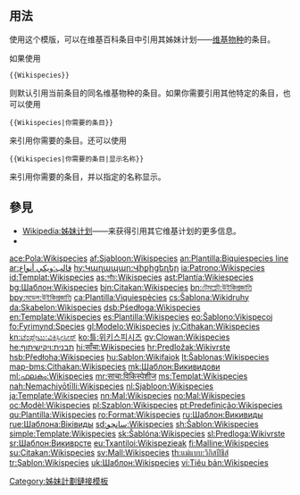 <includeonly>{{pp-template}}</includeonly><noinclude>{{template doc page viewed directly}}</noinclude>
<!-- 在本行下編輯模板說明 -->

== 用法 ==
使用这个模版，可以在维基百科条目中引用其姊妹计划——[[维基物种]]的条目。

如果使用
 <nowiki>{{Wikispecies}}</nowiki>
则默认引用当前条目的同名维基物种的条目。如果你需要引用其他特定的条目，也可以使用
 <nowiki>{{Wikispecies|你需要的条目}}</nowiki>
来引用你需要的条目。还可以使用
 <nowiki>{{Wikispecies|你需要的条目|显示名称}}</nowiki>
来引用你需要的条目，并以指定的名称显示。
== 參見 ==
*[[Wikipedia:姊妹计划]]——来获得引用其它维基计划的更多信息。
*{{Tl|Wikispecies-inline}}
<includeonly>
<!-- 本行下加入模板的分類 -->
[[Category:姊妹計劃鏈接模板]]
<!-- 本行下加入模板的跨語言鏈接 -->
[[ace:Pola:Wikispecies]]
[[af:Sjabloon:Wikispecies]]
[[an:Plantilla:Biquiespecies line]]
[[ar:قالب:ويكي أنواع]]
[[hy:Կաղապար:Վիքիցեղեր]]
[[ia:Patrono:Wikispecies]]
[[id:Templat:Wikispecies]]
[[as:সাঁচ:Wikispecies]]
[[ast:Plantía:Wikiespecies]]
[[bg:Шаблон:Wikispecies]]
[[bjn:Citakan:Wikispecies]]
[[bn:টেমপ্লেট:উইকিপ্রজাতি]]
[[bpy:মডেল:উইকিপ্রজাতি]]
[[ca:Plantilla:Viquiespècies]]
[[cs:Šablona:Wikidruhy]]
[[da:Skabelon:Wikispecies]]
[[dsb:Pśedłoga:Wikispecies]]
[[en:Template:Wikispecies]]
[[es:Plantilla:Wikispecies]]
[[eo:Ŝablono:Vikispecoj]]
[[fo:Fyrimynd:Species]]
[[gl:Modelo:Wikispecies]]
[[jv:Cithakan:Wikispecies]]
[[kn:ಟೆಂಪ್ಲೇಟು:ವಿಕಿಸ್ಪೀಸೀಸ್]]
[[ko:틀:위키스피시즈]]
[[gv:Clowan:Wikispecies]]
[[he:תבנית:ויקישיתוף]]
[[hi:साँचा:Wikispecies]]
[[hr:Predložak:Wikivrste]]
[[hsb:Předłoha:Wikispecies]]
[[hu:Sablon:Wikifajok]]
[[lt:Šablonas:Wikispecies]]
[[map-bms:Cithakan:Wikispecies]]
[[mk:Шаблон:Викивидови]]
[[ml:ഫലകം:Wikispecies]]
[[mr:साचा:विकिस्पेशीज]]
[[ms:Templat:Wikispecies]]
[[nah:Nemachiyōtīlli:Wikispecies]]
[[nl:Sjabloon:Wikispecies]]
[[ja:Template:Wikispecies]]
[[nn:Mal:Wikispecies]]
[[no:Mal:Wikispecies]]
[[oc:Modèl:Wikispecies]]
[[pl:Szablon:Wikispecies]]
[[pt:Predefinição:Wikispecies]]
[[qu:Plantilla:Wikispecies]]
[[ro:Format:Wikispecies]]
[[ru:Шаблон:Викивиды]]
[[rue:Шаблона:Віківиды]]
[[sd:سانچو:Wikispecies]]
[[sh:Šablon:Wikispecies]]
[[simple:Template:Wikispecies]]
[[sk:Šablóna:Wikispecies]]
[[sl:Predloga:Wikivrste]]
[[sr:Шаблон:Викиврсте]]
[[eu:Txantiloi:Wikispezieak]]
[[fi:Malline:Wikispecies]]
[[su:Citakan:Wikispecies]]
[[sv:Mall:Wikispecies]]
[[th:แม่แบบ:วิกิสปีชีส์]]
[[tr:Şablon:Wikispecies]]
[[uk:Шаблон:Wikispecies]]
[[vi:Tiêu bản:Wikispecies]]
</includeonly>